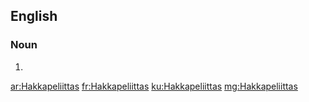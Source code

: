 ==English==

===Noun===
{{head|en|plural}}

# {{plural of|Hakkapeliitta|lang=en|nocat=1}}

[[ar:Hakkapeliittas]]
[[fr:Hakkapeliittas]]
[[ku:Hakkapeliittas]]
[[mg:Hakkapeliittas]]